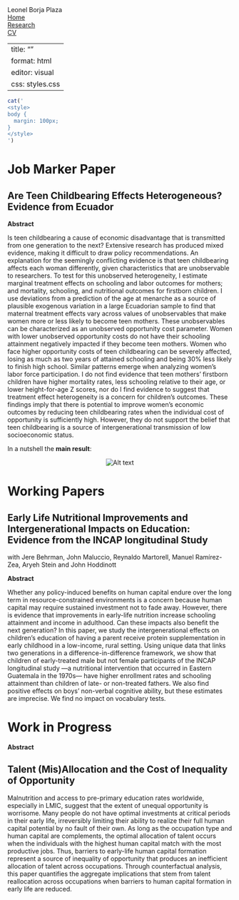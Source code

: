 ```{=html}
<html>
<head>
<meta charset="utf-8">
<meta name="viewport" content="width=device-width,height=device-height,  initial-scale=1">
<link href="https://fonts.googleapis.com/css2?family=Quicksand&display=swap" rel="stylesheet">
<title> Leonel Borja Plaza </title>
<link rel="stylesheet" href="styles.css">
</head>
<body>
    <div class="container">   
        <div class="nav-wrapper">
             <div class="right-side">
                <div class="name">
                   Leonel Borja Plaza 
                </div>
            </div>
            
            <div class="left-side">
                <div class="nav-link-wrapper">
                    <a href="index.html">Home </a>
                </div>
             
               <div class="nav-link-wrapper">
                <a href="research.html">Research</a>
               </div>
              
               <div class="nav-link-wrapper">
                <a href="about.html">CV </a>
               </div>

            </div>
        </div>
            
    </div>
    </div>
```
---
title: ""
format: html
editor: visual
css: styles.css
---

```r
cat('
<style>
body {
  margin: 100px;
}
</style>
')
```
# Job Marker Paper

## Are Teen Childbearing Effects Heterogeneous? Evidence from Ecuador

**Abstract** 

Is teen childbearing a cause of economic disadvantage that is transmitted from one generation to the next? Extensive research has produced mixed evidence, making it difficult to draw policy recommendations. An explanation for the seemingly conflicting evidence is that teen childbearing affects each woman differently, given characteristics that are unobservable to researchers. To test for this unobserved heterogeneity, I estimate marginal treatment effects on schooling and labor outcomes for mothers; and mortality, schooling, and nutritional outcomes for firstborn children. I use deviations from a prediction of the age at menarche as a source of plausible exogenous variation in a large Ecuadorian sample to find that maternal treatment effects vary across values of unobservables that make women more or less likely to become teen mothers. These unobservables can be characterized as an unobserved opportunity cost parameter. Women with lower unobserved opportunity costs do not have their schooling attainment negatively impacted if they become teen mothers. Women who face higher opportunity costs of teen childbearing can be severely affected, losing as much as two years of attained schooling and being 30% less likely to finish high school. Similar patterns emerge when analyzing women's labor force participation. I do not find evidence that teen mothers' firstborn children have higher mortality rates, less schooling relative to their age, or lower height-for-age Z scores, nor do I find evidence to suggest that treatment effect heterogeneity is a concern for children's outcomes. These findings imply that there is potential to improve women's economic outcomes by reducing teen childbearing rates when the individual cost of opportunity is sufficiently high. However, they do not support the belief that teen childbearing is a source of intergenerational transmission of low socioeconomic status.

In a nutshell the **main result**:

<div style="text-align:center">
   <img src="images/mtePlot_highs_web.jpg" alt="Alt text"/>
</div>

# Working Papers 

## Early Life Nutritional Improvements and Intergenerational Impacts on Education: Evidence from the INCAP longitudinal Study
with Jere Behrman, John Maluccio, Reynaldo Martorell, Manuel Ramírez-Zea, Aryeh Stein and John Hoddinott

**Abstract** 

Whether any policy-induced benefits on human capital endure over the long term in resource-constrained environments is a concern because human capital may require sustained investment not to fade away. However, there is evidence that improvements in early-life nutrition increase schooling attainment and income in adulthood. Can these impacts also benefit the next generation? In this paper, we study the intergenerational effects on children’s education of having a parent receive protein supplementation in early childhood in a low-income, rural setting. Using unique data that links two generations in a difference-in-difference framework, we show that children of early-treated male but not female participants of the INCAP longitudinal study —a nutritional intervention that occurred in Eastern Guatemala in the 1970s— have higher enrollment rates and schooling attainment than children of late- or non-treated fathers. We also find positive effects on boys’ non-verbal cognitive ability, but these estimates are imprecise. We find no impact on vocabulary tests. 



# Work in Progress 

**Abstract** 

## Talent (Mis)Allocation and the Cost of Inequality of Opportunity

Malnutrition and access to pre-primary education rates worldwide, especially in LMIC, suggest that the extent of unequal opportunity is worrisome. Many people do not have optimal investments at critical periods in their early life, irreversibly limiting their ability to realize their full human capital potential by no fault of their own. As long as the occupation type and human capital are complements, the optimal allocation of talent occurs when the individuals with the highest human capital match with the most productive jobs. Thus, barriers to early-life human capital formation represent a source of inequality of opportunity that produces an inefficient allocation of talent across occupations. Through counterfactual analysis, this paper quantifies the aggregate implications that stem from talent reallocation across occupations when barriers to human capital formation in early life are reduced. 

